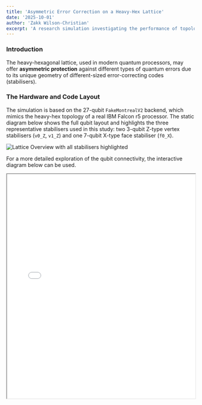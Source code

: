 ```yaml
---
title: 'Asymmetric Error Correction on a Heavy-Hex Lattice'
date: '2025-10-01'
author: 'Zakk Wilson-Christian'
excerpt: 'A research simulation investigating the performance of topological stabilisers on a realistic 27-qubit heavy-hexagonal lattice under different noise channels.'
---
```


### Introduction
The heavy-hexagonal lattice, used in modern quantum processors, may offer **asymmetric protection** against different types of quantum errors due to its unique geometry of different-sized error-correcting codes (stabilisers).

### The Hardware and Code Layout
The simulation is based on the 27-qubit `FakeMontrealV2` backend, which mimics the heavy-hex topology of a real IBM Falcon r5 processor. The static diagram below shows the full qubit layout and highlights the three representative stabilisers used in this study: two 3-qubit Z-type vertex stabilisers (`v0_Z`, `v1_Z`) and one 7-qubit X-type face stabiliser (`f0_X`).

![Lattice Overview with all stabilisers highlighted](/images/lattice_overview.png)

For a more detailed exploration of the qubit connectivity, the interactive diagram below can be used.

<iframe
  src="/interactive_lattice.html"
  width="100%"
  height="600px"
  style={{ border: '0px solid #ccc', borderRadius: '0px' }}
  title="Interactive Qubit Lattice"
/>
<br/>

### The Method: Stabiliser Measurement Circuits
To detect errors, specific quantum circuits are used to measure the value of a stabiliser without disturbing the encoded quantum information. An error is detected if the measurement outcome is `1`. Below are the circuits used to measure a Z-type vertex stabiliser and the more complex X-type face stabiliser, each with a manually inserted error to demonstrate the detection mechanism.

#### Z-Type Vertex Stabiliser (`v0_Z`)
This circuit measures the `v0_Z` stabiliser, composed of 3 qubits. The manually inserted `X` error is correctly detected by the ancilla qubit at the end.
![Circuit Diagram for a Z-Type Stabiliser](/images/circuit_diagram_v0_Z_with_error.png)

#### X-Type Face Stabiliser (`f0_X`)
This circuit measures the `f0_X` stabiliser, composed of 7 qubits. The manually inserted `Z` error is correctly detected.
![Circuit Diagram for an X-Type Stabiliser](/images/circuit_diagram_f0_X_with_error.png)

### Results: Performance Under Noise
To test the central hypothesis, I ran a simulation on the larger X-type face stabiliser (`f0_X`) under two different types of noise, **bit-flip (X) noise** and **phase-flip (Z) noise**. The physical error rate was swept from 0.03% to 3%, and for each point, I measured the "stabiliser failure rate" (the probability of getting an incorrect measurement).

The plot below shows the results.

![Error Threshold Plot for f0_X stabiliser](/images/error_threshold_plot_f0_X.png)

#### Interpretation
The results clearly show that the performance of the X-type stabiliser is highly dependent on the noise channel.
* It is **highly sensitive to phase-flip (Z) noise**, with the failure rate rising sharply along with the physical error rate. This is expected, as an X-type stabiliser is designed to detect Z-type errors.
* It is **extremely resilient to bit-flip (X) noise**, with a failure rate that remains very low even as the physical error rate increases.

This significant difference between the two curves provides strong initial evidence of asymmetric error protection.

### Conclusion
This simulation successfully demonstrates the core mechanics of stabiliser checks and provides preliminary data supporting the central research hypothesis. The clear difference in performance against different noise channels suggests that the geometry of the heavy-hex code could be exploited for hardware with biased noise. The next stage of this research would be to expand this simulation to a fully encoded logical qubit to measure the logical error rate and calculate a precise error threshold.
